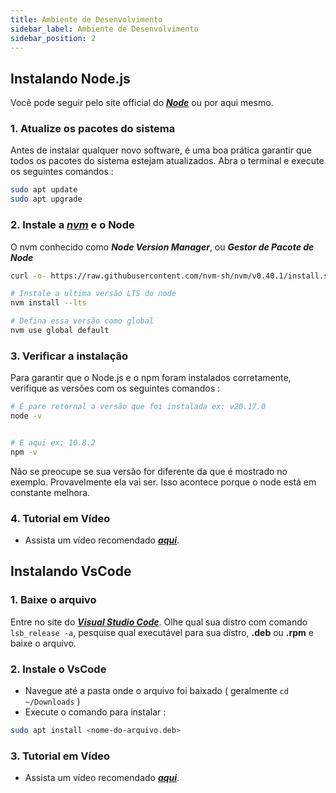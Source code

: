 ```yaml
---
title: Ambiente de Desenvolvimento
sidebar_label: Ambiente de Desenvolvimento
sidebar_position: 2
---
```





## Instalando Node.js
Você pode seguir pelo site official do [***Node***](https://nodejs.org/pt/download/package-manager) ou por aqui mesmo.

### 1. Atualize os pacotes do sistema
Antes de instalar qualquer novo software, é uma boa prática garantir que todos os pacotes do sistema estejam atualizados. Abra o terminal e execute os seguintes comandos :
```bash
sudo apt update
sudo apt upgrade
```


### 2. Instale a [*nvm*](https://github.com/nvm-sh/nvm) e o Node
O nvm conhecido como ***Node Version Manager***, ou ***Gestor de Pacote de Node***
```bash
curl -o- https://raw.githubusercontent.com/nvm-sh/nvm/v0.40.1/install.sh | bash

# Instale a ultima versão LTS do node
nvm install --lts

# Defina essa versão como global
nvm use global default
```


### 3. Verificar a instalação
Para garantir que o Node.js e o npm foram instalados corretamente, verifique as versões com os seguintes comandos :

```bash
# É pare retornal a versão que foi instalada ex: v20.17.0
node -v 


# E aqui ex: 10.8.2
npm -v
```

<Admonition type="info">
  Não se preocupe se sua versão for diferente da que é mostrado no exemplo. Provavelmente ela vai ser. Isso acontece porque o node está em constante melhora.
</Admonition>

### 4. Tutorial em Vídeo
- Assista um vídeo recomendado [***aqui***](https://youtu.be/B9Hd11RT7Bk?si=WZXC9iQXo9HM6F24).


## Instalando VsCode

### 1. Baixe o arquivo
Entre no site do [***Visual Studio Code***](https://code.visualstudio.com).
Olhe qual sua distro com comando `lsb_release -a`, pesquise qual executável para sua distro, **.deb** ou **.rpm** e baixe o arquivo.

### 2. Instale o VsCode

- Navegue até a pasta onde o arquivo foi baixado ( geralmente `cd ~/Downloads` )
- Execute o comando para instalar :
```bash
sudo apt install <nome-do-arquivo.deb>
```
### 3. Tutorial em Vídeo
- Assista um vídeo recomendado [***aqui***](https://youtu.be/1aKyaFqJh7A?si=2llWEg88zuUusoaI).
